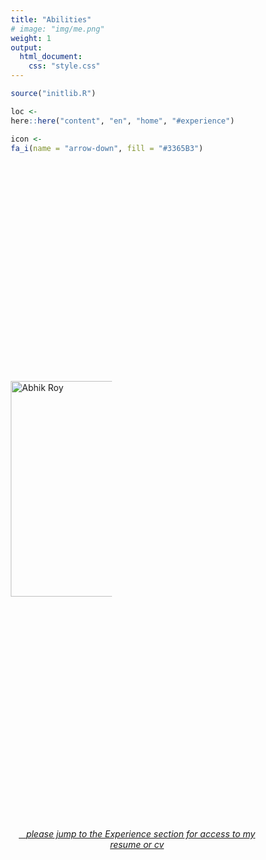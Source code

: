 ```yaml
---
title: "Abilities"
# image: "img/me.png"
weight: 1
output:
  html_document:
    css: "style.css"
---
```


<style>

.holder {
    width: 40%;
    display: flex;
    overflow: hidden;
    align-items: center;
}

/*QuickReset*/ * {margin:0; box-sizing:border-box;}

.About {
  display: flex;
}

.About > * {
  flex: 1;
  margin: 10px;
}

table, 
tbody, 
th, 
td, 
tr, 
.markdown tbody tr:nth-child(2n+1) td, 
.markdown tbody tr:nth-child(2n+1) th,
.markdown tbody tr:nth-child(2n) td, 
.markdown tbody tr:nth-child(2n) th{
  border: none;
  text-align: left;
  background-color: #1e1e1e;
  color: #ffffff;
  vertical-align: center;
}

</style>

<script src="//yihui.org/js/math-code.js" defer></script>
<!-- Just one possible MathJax CDN below. You may use others. -->
<script defer
  src="//mathjax.rstudio.com/latest/MathJax.js?config=TeX-MML-AM_CHTML">
</script>

<link rel="stylesheet" href="https://cdnjs.cloudflare.com/ajax/libs/font-awesome/6.1.0/css/all.min.css" integrity="sha512-10/jx2EXwxxWqCLX/hHth/vu2KY3jCF70dCQB8TSgNjbCVAC/8vai53GfMDrO2Emgwccf2pJqxct9ehpzG+MTw==" crossorigin="anonymous" referrerpolicy="no-referrer" />

```r
source("initlib.R")
```


```r
loc <- 
here::here("content", "en", "home", "#experience")

icon <-
fa_i(name = "arrow-down", fill = "#3365B3")
```

<div class="holder">

<div class="left">

<a href="#abhik"><img src='/img/photos/me.png' alt='Abhik Roy' width='345' align="left"></a>

</div>

<div class="right">


<table>
    <tr><th>Content, cluster, and social network analysis</b></th></tr> 
    <tr><th>Data visualization</th></tr> 
    <tr><th>Modeling and analysis using statistics and machine learning</th></tr> 
    <tr><th>Planning and conducting program evaluations</th></tr>
    <tr><th>Programming and analysis in </b><i style="color:#3365B3;" class="fab fa-r-project fa-lg"></i> <b>with markup using</b> <code>$\LaTeX$</code> </th></tr> 
    <tr><th>Quantitative, qualitative, and mixed method designs and analyses</th></tr>  
    <tr><th>Small- and large-scale survey design, implementation, and analyses</th></tr>
    <tr><th>Web app development and static/dynamic reporting using</b></th></tr> 
</table>
<div class="holder" style="margin-top: -25px">

<div class="About" id="about">
 &nbsp&nbsp&nbsp<img src='/img/logos/shiny-logo.png' alt='Shiny hex' style="width:75px">&nbsp;&nbsp;
 <img src='/img/logos/rmarkdown.png' alt='Rmarkdown hex' style="width:75px">
 &nbsp&nbsp<img src='/img/logos/blogdown-logo.png' alt='Blogdown hex' style="width:75px">
</div>

</div>
</div>
</div>
<br>
<br>
<center>
<a href="#experience"><i class="fa-solid fa-arrow-turn-down"></i></i>&nbsp;&nbsp;&nbsp;<i>please jump to the Experience section for access to my resume or cv</i></a>
</center>
<br>
